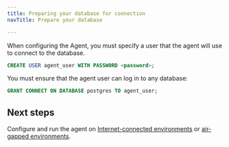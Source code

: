 ```yaml
---
title: Preparing your database for connection
navTitle: Prepare your database

---
```


When configuring the Agent, you must specify a user that the agent will use to connect to the database.

```sql
CREATE USER agent_user WITH PASSWORD <password>;
```

You must ensure that the agent user can log in to any database:

```sql
GRANT CONNECT ON DATABASE postgres TO agent_user;
```

## Next steps

Configure and run the agent on [Internet-connected environments](/tools/agent/stand_alone/sa_config_agent_network/) or [air-gapped environments](/tools/agent/stand_alone/sa_config_agent_airgapped/).